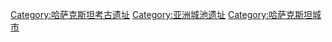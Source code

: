 [[Category:哈萨克斯坦考古遗址|Category:哈萨克斯坦考古遗址]]
[[Category:亚洲城池遗址|Category:亚洲城池遗址]]
[[Category:哈萨克斯坦城市|Category:哈萨克斯坦城市]]